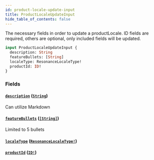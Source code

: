 ```yaml
---
id: product-locale-update-input
title: ProductLocaleUpdateInput
hide_table_of_contents: false
---
```



The necessary fields in order to update a productLocale.
ID fields are required, others are optional, only included fields will be updated.

```graphql
input ProductLocaleUpdateInput {
  description: String
  featureBullets: [String]
  localeType: ResonanceLocaleType!
  productId: ID!
}
```


### Fields

#### [`description`](#) ([`String`](/demand/api/graphql-admin/reference/scalars/string))

Can utilize Markdown


#### [`featureBullets`](#) ([`[String]`](/demand/api/graphql-admin/reference/scalars/string))

Limited to 5 bullets


#### [`localeType`](#) ([`ResonanceLocaleType!`](/demand/api/graphql-admin/reference/enums/resonance-locale-type))




#### [`productId`](#) ([`ID!`](/demand/api/graphql-admin/reference/scalars/id))






